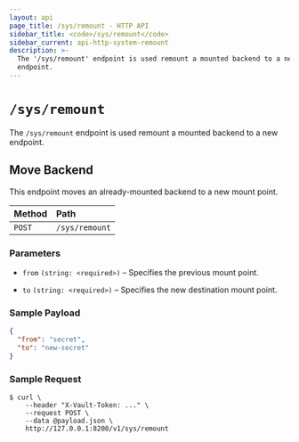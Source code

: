 ```yaml
---
layout: api
page_title: /sys/remount - HTTP API
sidebar_title: <code>/sys/remount</code>
sidebar_current: api-http-system-remount
description: >-
  The '/sys/remount' endpoint is used remount a mounted backend to a new
  endpoint.
---
```


# `/sys/remount`

The `/sys/remount` endpoint is used remount a mounted backend to a new endpoint.

## Move Backend

This endpoint moves an already-mounted backend to a new mount point.

| Method   | Path                         |
| :--------------------------- | :--------------------- |
| `POST`   | `/sys/remount`               |

### Parameters

- `from` `(string: <required>)` – Specifies the previous mount point.

- `to` `(string: <required>)` – Specifies the new destination mount point.

### Sample Payload

```json
{
  "from": "secret",
  "to": "new-secret"
}
```

### Sample Request

```
$ curl \
    --header "X-Vault-Token: ..." \
    --request POST \
    --data @payload.json \
    http://127.0.0.1:8200/v1/sys/remount
```
